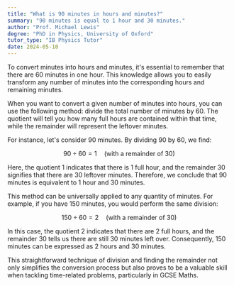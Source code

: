 ```yaml
---
title: "What is 90 minutes in hours and minutes?"
summary: "90 minutes is equal to 1 hour and 30 minutes."
author: "Prof. Michael Lewis"
degree: "PhD in Physics, University of Oxford"
tutor_type: "IB Physics Tutor"
date: 2024-05-10
---
```


To convert minutes into hours and minutes, it's essential to remember that there are $60$ minutes in one hour. This knowledge allows you to easily transform any number of minutes into the corresponding hours and remaining minutes.

When you want to convert a given number of minutes into hours, you can use the following method: divide the total number of minutes by $60$. The quotient will tell you how many full hours are contained within that time, while the remainder will represent the leftover minutes.

For instance, let's consider $90$ minutes. By dividing $90$ by $60$, we find:

$$
90 \div 60 = 1 \quad \text{(with a remainder of } 30\text{)}
$$

Here, the quotient $1$ indicates that there is 1 full hour, and the remainder $30$ signifies that there are 30 leftover minutes. Therefore, we conclude that $90$ minutes is equivalent to $1$ hour and $30$ minutes.

This method can be universally applied to any quantity of minutes. For example, if you have $150$ minutes, you would perform the same division:

$$
150 \div 60 = 2 \quad \text{(with a remainder of } 30\text{)}
$$

In this case, the quotient $2$ indicates that there are $2$ full hours, and the remainder $30$ tells us there are still $30$ minutes left over. Consequently, $150$ minutes can be expressed as $2$ hours and $30$ minutes.

This straightforward technique of division and finding the remainder not only simplifies the conversion process but also proves to be a valuable skill when tackling time-related problems, particularly in GCSE Maths.
    